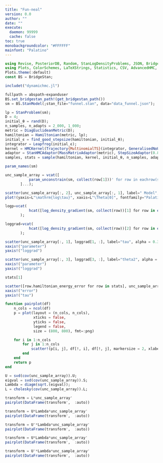 ```yaml
---
title: "Fun-neal"
version: 0.0
author: ""
date: ""
execute: 
  daemon: 99999
  cache: false
toc: true
monobackgroundcolor: "#FFFFFF"
mainfont: "Palatino"
---
```


```julia
using Revise, PosteriorDB, Random, StanLogDensityProblems, JSON, BridgeStan, DataFrames, LinearAlgebra, StatsBase, Distributions
using Plots, ColorSchemes, LaTeXStrings, Statistics, CSV, AdvancedHMC, DynamicObjects, DensityRatioEstimation
Plots.theme(:default)
const BS = BridgeStan;
```


```julia
includet("dynamichmc.jl")
```


```julia
fullpath = abspath∘expanduser
BS.set_bridgestan_path!(get_bridgestan_path())
sm = BS.StanModel(;stan_file="funnel.stan", data="data_funnel.json");
```


```julia
lp = StanProblem(sm);
D = 4;
initial_θ = rand(D);
n_samples, n_adapts = 2_000, 1_000;
metric = DiagEuclideanMetric(D);
hamiltonian = Hamiltonian(metric, lp);
initial_ϵ = find_good_stepsize(hamiltonian, initial_θ);
integrator = Leapfrog(initial_ϵ);
kernel = HMCKernel(Trajectory{MultinomialTS}(integrator, GeneralisedNoUTurn()));
adaptor = StanHMCAdaptor(MassMatrixAdaptor(metric), StepSizeAdaptor(0.8, integrator));
samples, stats = sample(hamiltonian, kernel, initial_θ, n_samples, adaptor, n_adapts; progress=true);
```


```julia
param_names(sm)
```


```julia
unc_sample_array = vcat([
           param_unconstrain(sm, collect(row[1]))' for row in eachrow(samples)
       ]...);
```


```julia
scatter(unc_sample_array[:, 2], unc_sample_array[:, 1], label=" Model", alpha = 0.3)
plot!(yaxis=L"\mathrm{log\tau}", xaxis=L"\Theta[0]", fontfamily="Palatino", fmt=:png)
```


```julia
logp=vcat(
           hcat([log_density_gradient(sm, collect(row))[1] for row in eachrow(unc_sample_array)]...)
       );

loggrad=vcat(
           hcat([log_density_gradient(sm, collect(row))[2] for row in eachrow(unc_sample_array)]...)
       );
```


```julia
scatter(unc_sample_array[:, 1], loggrad[1, :], label="tau", alpha = 0.3, fmt=:png)
xaxis!("parameter")
yaxis!("loggrad")
```


```julia
scatter(unc_sample_array[:, 3], loggrad[3, :], label="theta2", alpha = 0.3, fmt=:png)
xaxis!("parameter")
yaxis!("loggrad")
```


```julia
stats[1]
```


```julia
scatter([row.hamiltonian_energy_error for row in stats], unc_sample_array[:, 1], label="", alpha = 0.3, fmt=:png)
xaxis!("error")
yaxis!("tau")
```


```julia
function pairplot(df)
    n_cols = ncol(df)
    p = plot(layout = (n_cols, n_cols), 
             xticks = false, 
             yticks = false, 
             legend = false,
             size = (800, 800), fmt=:png)

    for i in 1:n_cols
        for j in 1:n_cols
            scatter!(p[i, j], df[!, i], df[!, j], markersize = 2, xlabel=names(df)[i], ylabel=names(df)[j])
        end
    end
    return p
end
```


```julia
U = svd(cov(unc_sample_array)).U;
eigval = svd(cov(unc_sample_array)).S;
Lambda = diagm(sqrt.(eigval));
L = cholesky(cov(unc_sample_array)).L;
```


```julia
transform = L*unc_sample_array'
pairplot(DataFrame(transform',  :auto))
```


```julia
transform = U*Lambda*unc_sample_array'
pairplot(DataFrame(transform',  :auto))
```


```julia
transform = U'*Lambda*unc_sample_array'
pairplot(DataFrame(transform',  :auto))
```


```julia
transform = U*Lambda*unc_sample_array'
pairplot(DataFrame(transform',  :auto))
```


```julia
transform = U'*Lambda*unc_sample_array'
pairplot(DataFrame(transform',  :auto))
```
